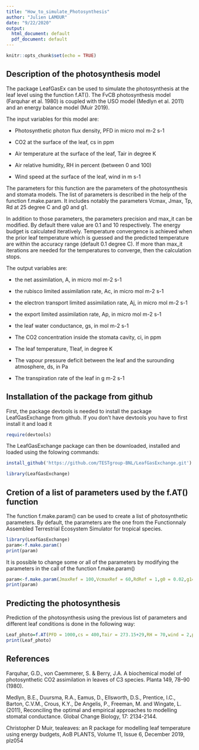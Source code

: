 ```yaml
---
title: "How_to_simulate_Photosynthesis"
author: "Julien LAMOUR"
date: "9/22/2020"
output:
  html_document: default
  pdf_document: default
---
```


```r
knitr::opts_chunk$set(echo = TRUE)
```

## Description of the photosynthesis model

The package LeafGasEx can be used to simulate the photosynthesis at the leaf level using the function f.AT(). The FvCB photosynthesis model (Farquhar et al. 1980) is coupled with the USO model (Medlyn et al. 2011) and an energy balance model (Muir 2019). 

The input variables for this model are:

* Photosynthetic photon flux density, PFD in micro mol m-2 s-1

* CO2 at the surface of the leaf, cs in ppm

* Air temperature at the surface of the leaf, Tair in degree K

* Air relative humidity, RH in percent (between 0 and 100)

* Wind speed at the surface of the leaf, wind in m s-1

The parameters for this function are the parameters of the photosynthesis and stomata models. The list of parameters is described in the help of the function f.make.param. It includes notably the parameters Vcmax, Jmax, Tp, Rd at 25 degree C and g0 and g1.

In addition to those parameters, the parameters precision and max_it can be modified. By default there value are 0.1 and 10 respectively. The energy budget is calculated iteratively. Temperature convergence is achieved when the prior leaf temperature which is guessed and the predicted temperature are within the accuracy range (default 0.1 degree C). If more than max_it iterations are needed for the temperatures to converge, then the calculation stops.

The output variables are:

* the net assimilation, A, in micro mol m-2 s-1

* the rubisco limited assimilation rate, Ac, in micro mol m-2 s-1

* the electron transport limited assimilation rate, Aj, in micro mol m-2 s-1

* the export limited assimilation rate, Ap, in micro mol m-2 s-1

* the leaf water conductance, gs, in mol m-2 s-1

* The CO2 concentration inside the stomata cavity, ci, in ppm

* The leaf temperature, Tleaf, in degree K

* The vapour pressure deficit between the leaf and the surounding atmosphere, ds, in Pa

* The transpiration rate of the leaf in g m-2 s-1

## Installation of the package from github
First, the package devtools is needed to install the package LeafGasExchange from github. If you don't have devtools you have to first install it and load it

```r
require(devtools)
```

The LeafGasExchange package can then be downloaded, installed and loaded using the folowing commands:
```r
install_github('https://github.com/TESTgroup-BNL/LeafGasExchange.git')
```

```r
library(LeafGasExchange)
```

## Cretion of a list of parameters used by the f.AT() function

The function f.make.param() can be used to create a list of photosynthetic parameters. By default, the parameters are the one from the Functionnaly Assembled Terrestrial Ecosystem Simulator for tropical species.

```r
library(LeafGasExchange)
param<-f.make.param()
print(param)
```

It is possible to change some or all of the parameters by modifying the parameters in the call of the function f.make.param()

```r
param<-f.make.param(JmaxRef = 100,VcmaxRef = 60,RdRef = 1,g0 = 0.02,g1=4)
print(param)
```

## Predicting the photosynthesis 

Prediction of the photosynthesis using the previous list of parameters and different leaf conditions is done in the following way:

```r
Leaf_photo=f.AT(PFD = 1000,cs = 400,Tair = 273.15+29,RH = 70,wind = 2,param = param)
print(Leaf_photo)
```



## References

Farquhar, G.D., von Caemmerer, S. & Berry, J.A. A biochemical model of photosynthetic CO2 assimilation in leaves of C3 species. Planta 149, 78–90 (1980). 

Medlyn, B.E., Duursma, R.A., Eamus, D., Ellsworth, D.S., Prentice, I.C., Barton, C.V.M., Crous, K.Y., De Angelis, P., Freeman, M. and Wingate, L. (2011), Reconciling the optimal and empirical approaches to modelling stomatal conductance. Global Change Biology, 17: 2134-2144. 

Christopher D Muir, tealeaves: an R package for modelling leaf temperature using energy budgets, AoB PLANTS, Volume 11, Issue 6, December 2019, plz054
